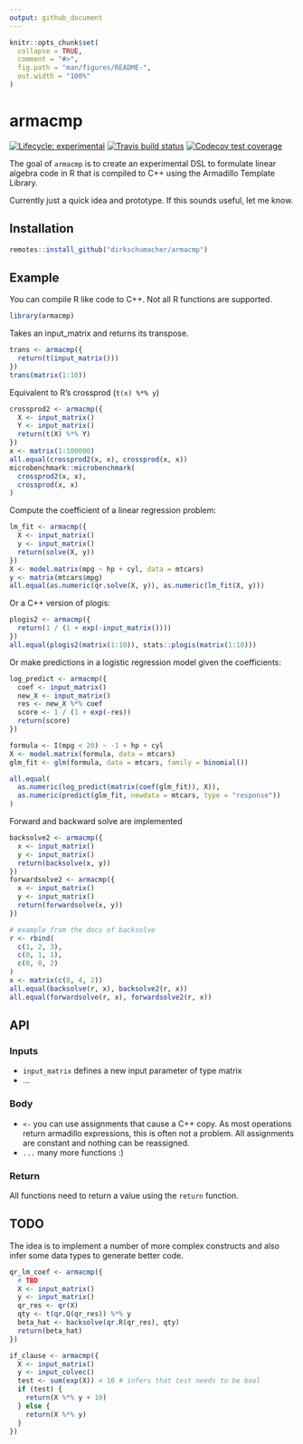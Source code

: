```yaml
---
output: github_document
---
```


<!-- README.md is generated from README.Rmd. Please edit that file -->

```r
knitr::opts_chunk$set(
  collapse = TRUE,
  comment = "#>",
  fig.path = "man/figures/README-",
  out.width = "100%"
)
```
# armacmp

<!-- badges: start -->
[![Lifecycle: experimental](https://img.shields.io/badge/lifecycle-experimental-orange.svg)](https://www.tidyverse.org/lifecycle/#experimental)
[![Travis build status](https://travis-ci.org/dirkschumacher/armacmp.svg?branch=master)](https://travis-ci.org/dirkschumacher/armacmp)
[![Codecov test coverage](https://codecov.io/gh/dirkschumacher/armacmp/branch/master/graph/badge.svg)](https://codecov.io/gh/dirkschumacher/armacmp?branch=master)
<!-- badges: end -->

The goal of `armacmp` is to create an experimental DSL to formulate linear algebra code in R that is compiled to C++ using the Armadillo Template Library.

Currently just a quick idea and prototype. If this sounds useful, let me know.

## Installation

``` r
remotes::install_github("dirkschumacher/armacmp")
```

## Example

You can compile R like code to C++. Not all R functions are supported.

```r
library(armacmp)
```


Takes an input_matrix and returns its transpose.

```r
trans <- armacmp({
  return(t(input_matrix()))
})
trans(matrix(1:10))
```

Equivalent to R's crossprod (`t(x) %*% y`)
```r
crossprod2 <- armacmp({
  X <- input_matrix()
  Y <- input_matrix()
  return(t(X) %*% Y)
})
x <- matrix(1:100000)
all.equal(crossprod2(x, x), crossprod(x, x))
microbenchmark::microbenchmark(
  crossprod2(x, x),
  crossprod(x, x)
)
```

Compute the coefficient of a linear regression problem:

```r
lm_fit <- armacmp({
  X <- input_matrix()
  y <- input_matrix()
  return(solve(X, y))
})
X <- model.matrix(mpg ~ hp + cyl, data = mtcars)
y <- matrix(mtcars$mpg)
all.equal(as.numeric(qr.solve(X, y)), as.numeric(lm_fit(X, y)))
```

Or a C++ version of plogis:

```r
plogis2 <- armacmp({
  return(1 / (1 + exp(-input_matrix())))
})
all.equal(plogis2(matrix(1:10)), stats::plogis(matrix(1:10)))
```

Or make predictions in a logistic regression model given the coefficients:

```r
log_predict <- armacmp({
  coef <- input_matrix()
  new_X <- input_matrix()
  res <- new_X %*% coef
  score <- 1 / (1 + exp(-res))
  return(score)
})

formula <- I(mpg < 20) ~ -1 + hp + cyl
X <- model.matrix(formula, data = mtcars)
glm_fit <- glm(formula, data = mtcars, family = binomial())

all.equal(
  as.numeric(log_predict(matrix(coef(glm_fit)), X)),
  as.numeric(predict(glm_fit, newdata = mtcars, type = "response"))
)
```


Forward and backward solve are implemented

```r
backsolve2 <- armacmp({
  x <- input_matrix()
  y <- input_matrix()
  return(backsolve(x, y))
})
forwardsolve2 <- armacmp({
  x <- input_matrix()
  y <- input_matrix()
  return(forwardsolve(x, y))
})

# example from the docs of backsolve
r <- rbind(
  c(1, 2, 3),
  c(0, 1, 1),
  c(0, 0, 2)
)
x <- matrix(c(8, 4, 2))
all.equal(backsolve(r, x), backsolve2(r, x))
all.equal(forwardsolve(r, x), forwardsolve2(r, x))
```

## API

### Inputs

* `input_matrix` defines a new input parameter of type matrix
* ...

### Body

* `<-` you can use assignments that cause a C++ copy. As most operations return armadillo expressions, this is often not a problem. All assignments are constant and nothing can be reassigned.
* `...` many more functions :)

### Return

All functions need to return a value using the `return` function.

## TODO

The idea is to implement a number of more complex constructs and also infer some data types to generate better code.

```r
qr_lm_coef <- armacmp({
  # TBD
  X <- input_matrix()
  y <- input_matrix()
  qr_res <- qr(X)
  qty <- t(qr.Q(qr_res)) %*% y
  beta_hat <- backsolve(qr.R(qr_res), qty)
  return(beta_hat)
})
```

```r
if_clause <- armacmp({
  X <- input_matrix()
  y <- input_colvec()
  test <- sum(exp(X)) < 10 # infers that test needs to be bool
  if (test) {
    return(X %*% y + 10)
  } else {
    return(X %*% y)
  }
})
```
